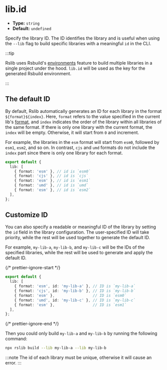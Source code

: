 # lib.id

- **Type:** `string`
- **Default:** `undefined`

Specify the library ID. The ID identifies the library and is useful when using the `--lib` flag to build specific libraries with a meaningful `id` in the CLI.

:::tip

Rslib uses Rsbuild's [environments](https://rsbuild.dev/guide/advanced/environments) feature to build multiple libraries in a single project under the hood. `lib.id` will be used as the key for the generated Rsbuild environment.

:::

## The default ID

By default, Rslib automatically generates an ID for each library in the format `${format}${index}`. Here, `format` refers to the value specified in the current lib's [format](/config/lib/format), and `index` indicates the order of the library within all libraries of the same format. If there is only one library with the current format, the `index` will be empty. Otherwise, it will start from `0` and increment.

For example, the libraries in the `esm` format will start from `esm0`, followed by `esm1`, `esm2`, and so on. In contrast, `cjs` and `umd` formats do not include the `index` part since there is only one library for each format.

```ts title="rslib.config.ts"
export default {
  lib: [
    { format: 'esm' }, // id is `esm0`
    { format: 'cjs' }, // id is `cjs`
    { format: 'esm' }, // id is `esm1`
    { format: 'umd' }, // id is `umd`
    { format: 'esm' }, // id is `esm2`
  ],
};
```

## Customize ID

You can also specify a readable or meaningful ID of the library by setting the `id` field in the library configuration. The user-specified ID will take priority, while the rest will be used together to generate the default ID.

For example, `my-lib-a`, `my-lib-b`, and `my-lib-c` will be the IDs of the specified libraries, while the rest will be used to generate and apply the default ID.

{/* prettier-ignore-start */}
```ts title="rslib.config.ts"
export default {
  lib: [
    { format: 'esm', id: 'my-lib-a' }, // ID is `my-lib-a`
    { format: 'cjs', id: 'my-lib-b' }, // ID is `my-lib-b`
    { format: 'esm' },                 // ID is `esm0`
    { format: 'umd', id: 'my-lib-c' }, // ID is `my-lib-c`
    { format: 'esm' },                 // ID is `esm1`
  ],
};
```
{/* prettier-ignore-end */}

Then you could only build `my-lib-a` and `my-lib-b` by running the following command:

```bash
npx rslib build --lib my-lib-a --lib my-lib-b
```

:::note
The id of each library must be unique, otherwise it will cause an error.
:::
